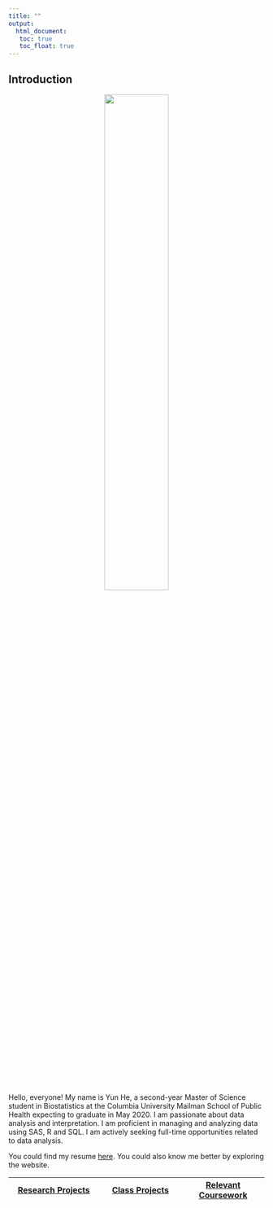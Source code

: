 ```yaml
---
title: ""
output: 
  html_document:
   toc: true
   toc_float: true
---
```


## Introduction

<center>
<img src="images/selfie.jpg" style="width:50%">

<p align="left">Hello, everyone! My name is Yun He, a second-year Master of Science student in Biostatistics at the Columbia University Mailman School of Public Health expecting to graduate in May 2020. I am passionate about data analysis and interpretation. I am proficient in managing and analyzing data using SAS, R and SQL. I am actively seeking full-time opportunities related to data analysis.</p>

<p align="left">You could find my resume [here](resume.html). You could also know me better by exploring the website.</p>



|<c1> [Research Projects](research.html) </c1> | [Class Projects](overview.html) </c1> | [Relevant Coursework](coursework.html)
:--------------------------: | :------------------------: | :------------------------:


